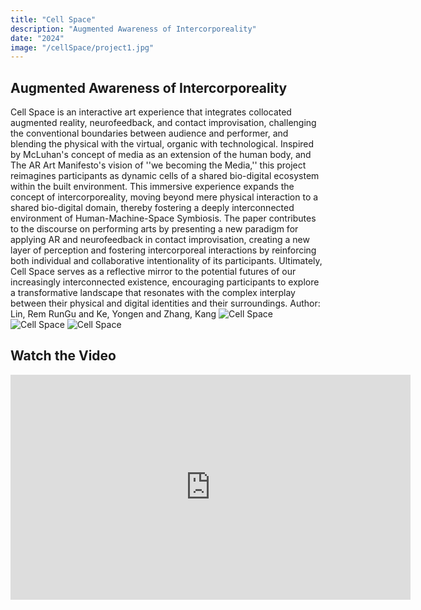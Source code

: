 ```yaml
---
title: "Cell Space"
description: "Augmented Awareness of Intercorporeality"
date: "2024"
image: "/cellSpace/project1.jpg"
---
```


## Augmented Awareness of Intercorporeality

Cell Space is an interactive art experience that integrates collocated augmented reality, neurofeedback, and contact improvisation, challenging the conventional boundaries between audience and performer, and blending the physical with the virtual, organic with technological. Inspired by McLuhan's concept of media as an extension of the human body, and The AR Art Manifesto's vision of ''we becoming the Media,'' this project reimagines participants as dynamic cells of a shared bio-digital ecosystem within the built environment. This immersive experience expands the concept of intercorporeality, moving beyond mere physical interaction to a shared bio-digital domain, thereby fostering a deeply interconnected environment of Human-Machine-Space Symbiosis. The paper contributes to the discourse on performing arts by presenting a new paradigm for applying AR and neurofeedback in contact improvisation, creating a new layer of perception and fostering intercorporeal interactions by reinforcing both individual and collaborative intentionality of its participants. Ultimately, Cell Space serves as a reflective mirror to the potential futures of our increasingly interconnected existence, encouraging participants to explore a transformative landscape that resonates with the complex interplay between their physical and digital identities and their surroundings.
Author: Lin, Rem RunGu and Ke, Yongen and Zhang, Kang
![Cell Space](/cellSpace/project1_1.jpg)
![Cell Space](/cellSpace/project1_2.jpg)
![Cell Space](/cellSpace/project1_3.jpg)

## Watch the Video

<iframe src="https://player.vimeo.com/video/942569759?h=fb8efb9424" width="640" height="360" frameborder="0" allow="autoplay; fullscreen; picture-in-picture" allowfullscreen></iframe>